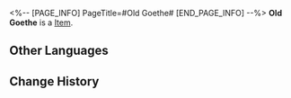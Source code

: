 <%-- [PAGE_INFO]
PageTitle=#Old Goethe#
[END_PAGE_INFO] --%>
{{Item Infobox
|id          = 250129
|image       = Item Old Goethe.png
|type        = 
|invCategory = 
|rarity      = 4
|effect      = 
|description = 
}}
'''Old Goethe''' is a [[Item]].

==Other Languages==
{{Other Languages
|en   = Old Goethe
|zhs  = 老歌德
|zht  = 老歌德
|ja   = ゲーテ
|ko   = 늙은 괴테
|es   = Viejo Goethe
|fr   = Le vieux Goethe
|ru   = Старый Гёте
|th   = ลุง Goethe
|vi   = Ông Goethe
|de   = Alter Goethe
|id   = Old Goethe
|pt   = Velho Goethe
}}

==Change History==
{{Change History|2.0}}